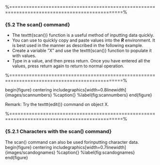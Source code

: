 
 %==============================================================================================%
 
### {5.2 The scan() command}
 
*  The texttt{scan()} function is a useful method of inputting data quickly. 
*  You can use to quickly copy
 and paste values into the ***R*** environment. It is best used in the manner as described in the
 following example. 
*  Create a variable ”X” and use the texttt{scan()} function to populate it with
 values. 
*  Type in a value, and then press return. Once you have entered all the values, press
 return again to return to normal operation.
 
 
 %==============================================================================================%
 
 begin{figure}
 centering
 includegraphics[width=0.8linewidth]{images/scannumbers}
 %caption{}
 %label{fig:scannumbers}
 end{figure}
 
 Remark: Try the texttt{edit()} command on object X.
 
 %==============================================================================================%
 
### {5.2.1 Characters with the scan() command}
 The scan() command can also be used forinputting character data.
 begin{figure}
 centering
 includegraphics[width=0.7linewidth]{images/scandognames}
 %caption{}
 %label{fig:scandognames}
 end{figure}
 
